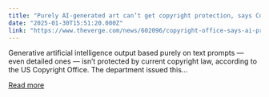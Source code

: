```yaml
---
title: "Purely AI-generated art can’t get copyright protection, says Copyright Office"
date: "2025-01-30T15:51:20.000Z"
link: "https://www.theverge.com/news/602096/copyright-office-says-ai-prompting-doesnt-deserve-copyright-protection"
---
```


Generative artificial intelligence output based purely on text prompts — even detailed ones — isn’t protected by current copyright law, according to the US Copyright Office.
The department issued this...

[Read more](https://www.theverge.com/news/602096/copyright-office-says-ai-prompting-doesnt-deserve-copyright-protection)
